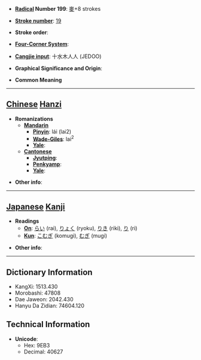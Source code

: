 * '''[[Wiktionary:Chinese radical index| Radical]] Number 199''': [[Wiktionary:Chinese radical index 麥|麥]]+8 strokes

* '''[[Wiktionary:Chinese total strokes index|Stroke number]]''': [[Wiktionary:Chinese total strokes index 19|19]]

* '''Stroke order''': 

* '''[[Wiktionary:Chinese four corner index|Four-Corner System]]''': 

* '''[[Wiktionary:Chinese Cangjie index|Cangjie input]]''': 十水木人人 (JEDOO)

* '''Graphical Significance and Origin''': 

* '''Common Meaning'''

----

== [[Chinese]] [[Hanzi]] ==

* '''Romanizations'''
** '''[[Mandarin]]'''
*** '''[[Pinyin]]''': lái (lai2)
*** '''[[Wade-Giles]]''': lai<sup>2</sup>
*** '''[[Yale]]''': 
** '''[[Cantonese]]'''
*** '''[[Jyutping]]''':
*** '''[[Penkyamp]]''': 
*** '''[[Yale]]''': 

* '''Other info''': 

----

== [[Japanese]] [[Kanji]] ==

* '''Readings'''
** '''[[On]]''': [[らい]] (rai), [[りょく]] (ryoku), [[りき]] (riki), [[り]] (ri)
** '''[[Kun]]''': [[こむぎ]] (komugi), [[むぎ]] (mugi)

* '''Other info''':  

----

== Dictionary Information ==

* KangXi: 1513.430
* Morobashi: 47808
* Dae Jaweon: 2042.430
* Hanyu Da Zidian: 74604.120

== Technical Information ==

* '''Unicode''':
** Hex: 9EB3
** Decimal: 40627